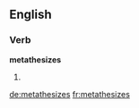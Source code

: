 ==English==

===Verb===
'''metathesizes'''

# {{third-person singular of|[[metathesize]]}}

[[de:metathesizes]]
[[fr:metathesizes]]
